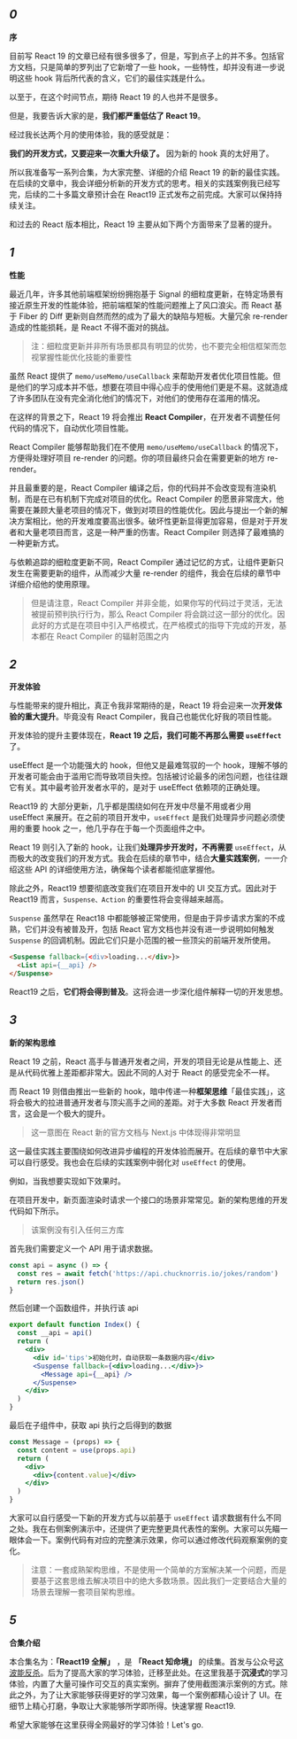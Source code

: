 ## *0*
**序**

目前写 React 19 的文章已经有很多很多了，但是，写到点子上的并不多。包括官方文档，只是简单的罗列出了它新增了一些 hook，一些特性，却并没有进一步说明这些 hook 背后所代表的含义，它们的最佳实践是什么。

以至于，在这个时间节点，期待 React 19 的人也并不是很多。

但是，我要告诉大家的是，**我们都严重低估了 React 19**。

经过我长达两个月的使用体验，我的感受就是：

**我们的开发方式，又要迎来一次重大升级了。** 因为新的 hook 真的太好用了。

所以我准备写一系列合集，为大家完整、详细的介绍 React 19 的新的最佳实践。在后续的文章中，我会详细分析新的开发方式的思考。相关的实践案例我已经写完，后续的二十多篇文章预计会在 React19 正式发布之前完成。大家可以保持持续关注。

和过去的 React 版本相比，React 19 主要从如下两个方面带来了显著的提升。

## *1*
**性能**

最近几年，许多其他前端框架纷纷拥抱基于 Signal 的细粒度更新，在特定场景有接近原生开发的性能体验，把前端框架的性能问题推上了风口浪尖。而 React 基于 Fiber 的 Diff 更新则自然而然的成为了最大的缺陷与短板。大量冗余 re-render 造成的性能损耗，是 React 不得不面对的挑战。

> 注：细粒度更新并非所有场景都具有明显的优势，也不要完全相信框架而忽视掌握性能优化技能的重要性

虽然 React 提供了 `memo/useMemo/useCallback` 来帮助开发者优化项目性能。但是他们的学习成本并不低，想要在项目中得心应手的使用他们更是不易。这就造成了许多团队在没有完全消化他们的情况下，对他们的使用存在滥用的情况。


在这样的背景之下，React 19 将会推出 **React Compiler**，在开发者不调整任何代码的情况下，自动优化项目性能。

React Compiler 能够帮助我们在不使用 `memo/useMemo/useCallback` 的情况下，方便得处理好项目 re-render 的问题。你的项目最终只会在需要更新的地方 re-render。

并且最重要的是，React Compiler 编译之后，你的代码并不会改变现有渲染机制，而是在已有机制下完成对项目的优化。React Compiler 的愿景非常庞大，他需要在兼顾大量老项目的情况下，做到对项目的性能优化。因此与提出一个新的解决方案相比，他的开发难度要高出很多。破坏性更新显得更加容易，但是对于开发者和大量老项目而言，这是一种严重的伤害。React Compiler 则选择了最难搞的一种更新方式。

与依赖追踪的细粒度更新不同，React Compiler 通过记忆的方式，让组件更新只发生在需要更新的组件，从而减少大量 re-render 的组件，我会在后续的章节中详细介绍他的使用原理。

> 但是请注意，React Compiler 并非全能，如果你写的代码过于灵活，无法被提前预判执行行为，那么 React Compiler 将会跳过这一部分的优化。因此好的方式是在项目中引入严格模式，在严格模式的指导下完成的开发，基本都在 React Compiler 的辐射范围之内

## *2*
**开发体验**

与性能带来的提升相比，真正令我非常期待的是，React 19 将会迎来一次**开发体验的重大提升**。毕竟没有 React Compiler，我自己也能优化好我的项目性能。

开发体验的提升主要体现在，**React 19 之后，我们可能不再那么需要 `useEffect`** 了。

useEffect 是一个功能强大的 hook，但他又是最难驾驭的一个 hook，理解不够的开发者可能会由于滥用它而导致项目失控。包括被讨论最多的闭包问题，也往往跟它有关。其中最考验开发者水平的，是对于 useEffect 依赖项的正确处理。

React19 的 大部分更新，几乎都是围绕如何在开发中尽量不用或者少用 useEffect 来展开。在之前的项目开发中，`useEffect` 是我们处理异步问题必须使用的重要 hook 之一，他几乎存在于每一个页面组件之中。

React 19 则引入了新的 hook，让我们**处理异步开发时，不再需要** `useEffect`，从而极大的改变我们的开发方式。我会在后续的章节中，结合**大量实践案例**，一一介绍这些 API 的详细使用方法，确保每个读者都能彻底掌握他。

除此之外，React19 想要彻底改变我们在项目开发中的 UI 交互方式。因此对于 React19 而言，`Suspense、Action` 的重要性将会变得越来越高。

`Suspense` 虽然早在 React18 中都能够被正常使用，但是由于异步请求方案的不成熟，它们并没有被普及开，包括 React 官方文档也并没有进一步说明如何触发 `Suspense` 的回调机制。因此它们只是小范围的被一些顶尖的前端开发所使用。

```html
<Suspense fallback={<div>loading...</div>}>
  <List api={__api} />
</Suspense>
```

React19 之后，**它们将会得到普及**。这将会进一步深化组件解释一切的开发思想。


## *3*
**新的架构思维**

React 19 之前，React 高手与普通开发者之间，开发的项目无论是从性能上、还是从代码优雅上差距都非常大。因此不同的人对于 React 的感受完全不一样。

而 React 19 则借由推出一些新的 hook，暗中传递一种**框架思维**「最佳实践」，这将会极大的拉进普通开发者与顶尖高手之间的差距。对于大多数 React 开发者而言，这会是一个极大的提升。

> 这一意图在 React 新的官方文档与 Next.js 中体现得非常明显

这一最佳实践主要围绕如何改进异步编程的开发体验而展开。在后续的章节中大家可以自行感受。我也会在后续的实践案例中弱化对 `useEffect` 的使用。

例如，当我想要实现如下效果时。

在项目开发中，新页面渲染时请求一个接口的场景非常常见。新的架构思维的开发代码如下所示。

> 该案例没有引入任何三方库

首先我们需要定义一个 API 用于请求数据。

```ts
const api = async () => {
  const res = await fetch('https://api.chucknorris.io/jokes/random')
  return res.json()
}
```

然后创建一个函数组件，并执行该 api

```jsx
export default function Index() {
  const __api = api()
  return (
    <div>
      <div id='tips'>初始化时，自动获取一条数据内容</div>
      <Suspense fallback={<div>loading...</div>}>
        <Message api={__api} />
      </Suspense>
    </div>
  )
}
```

最后在子组件中，获取 api 执行之后得到的数据

```jsx
const Message = (props) => {
  const content = use(props.api)
  return (
    <div>
      <div>{content.value}</div>
    </div>
  )
}
```

大家可以自行感受一下新的开发方式与以前基于 `useEffect` 请求数据有什么不同之处。我在右侧案例演示中，还提供了更完整更具代表性的案例。大家可以先瞄一眼体会一下。案例代码有对应的完整演示效果，你可以通过修改代码观察案例的变化。

> 注意：一套成熟架构思维，不是使用一个简单的方案解决某一个问题，而是要基于这套思维去解决项目中的绝大多数场景。因此我们一定要结合大量的场景去理解一套项目架构思维。

## *5*
**合集介绍**

本合集名为：**「React19 全解」** ，是 **「React 知命境」** 的续集。首发与公众号[这波能反杀]()。后为了提高大家的学习体验，迁移至此处。在这里我基于**沉浸式**的学习体验，内置了大量可操作可交互的真实案例。摒弃了使用截图演示案例的方式。除此之外，为了让大家能够获得更好的学习效果，每一个案例都精心设计了 UI。在细节上精心打磨，争取让大家能够所学即所得。快速掌握 React19.

希望大家能够在这里获得全网最好的学习体验！Let's go.

